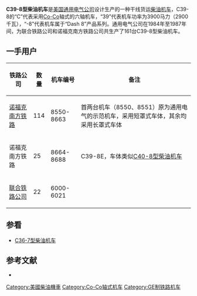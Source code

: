 {{Infobox Locomotive
| name = C39-8
| image = NREX 7483.jpg
| caption = 国家铁路设备公司（NREX）的C39-8型机车
| type = [[柴油机车|柴油机车]]
| origin = {{USA}}
| designer = 
| builder = [[通用电气|通用电气]]
| buildmodel = C39-8、C39-8E
| ordernumber = 
| serialnumber = 
| roadnumber = 
| builddate  = 1984年—1987年
| totalproduction  = 161台
| user = 
| railroad = 
| deliverydate = 
| firstrundate = 
| lastrundate = 
| retiredate = 
| scrapdate = 
| nicknames = 
| aarwheels = C-C
| uicclass = [[Co'Co'|Co'Co']]
| gauge = 1,435毫米
| trucks = 
| bogies = 
| wheeldiameter = 
| axleload = 
| wheelbase = 
| minimumcurve = 
| length = 
| width = 
| height = 
| framesize = 
| weight = 
| fueltype = 
| fuelcap = 
| lubecap = 
| coolantcap = 
| watercap = 
| sandcap = 
| consumption = 
| watercons =
| primemover = 
| rpmrange = 
| enginepower = 
| enginetype = 7FDL-16
| transmission =交—直流电
| aspiration = 
| displacement = 
| alternator =  GE GMC187A2
| generator =  
| cylindercount = 16
| cylindersize = 
| tractionmotors = GE 752AG × 6
| topspeed = 70英里/小时（110公里/小时）
| sustainedspeed = 
| poweroutput = 3,900马力（2,900千瓦）
| tractiveeffort = 
| factorofadhesion = 
| locobrakes = 
| locobrakepower = 
| locobrakeforce = 
| trainbrakes = 
| safety = 
| notes =
}}
'''C39-8型柴油机车'''是[[美国|美国]][[通用电气|通用电气公司]]设计生产的一种干线货运[[柴油机车|柴油机车]]，C39-8的“C”代表采用[[Co-Co|Co-Co]]轴式的六轴机车，“39”代表机车功率为3900马力（2900千瓦），“-8”代表机车属于“Dash 8”产品系列。通用电气公司在1984年至1987年间，为联合铁路公司和诺福克南方铁路公司共生产了161台C39-8型柴油机车。

== 一手用户 ==
{| class="wikitable"
! 铁路公司
! 数量
! 机车编号
! 备注
|- align = "center"
|[[诺福克南方铁路|诺福克南方铁路]]
|114
|8550-8663
|首两台机车（8550、8551）原为通用电气的示范机车，采用短罩式车体，其余均采用长罩式车体 
|- align = "center"
|诺福克南方铁路
| 25
|8664-8688
|C39-8E，车体类似[[C40-8型柴油机车|C40-8型柴油机车]]
|- align = "center"
|[[联合铁路公司|联合铁路公司]]
| 22
|6000-6021
| 
|}

==参看==
*[[C36-7型柴油机车|C36-7型柴油机车]]

==参考文献==
* {{cite book|author=Withers, Paul|title=Norfolk Southern Locomotive Directory 2006-2007|publisher=Withers Publishing|year=2007|isbn=1-881411-49-4}}

{{通用電氣柴油機車}}

{{DEFAULTSORT:C39-8}}
[[Category:美國柴油機車|Category:美國柴油機車]]
[[Category:Co-Co轴式机车|Category:Co-Co轴式机车]]
[[Category:GE制铁路机车|Category:GE制铁路机车]]
